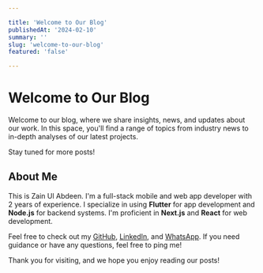 ```yaml
---

title: 'Welcome to Our Blog'  
publishedAt: '2024-02-10'  
summary: ''  
slug: 'welcome-to-our-blog'  
featured: 'false'  

---
```


# Welcome to Our Blog

Welcome to our blog, where we share insights, news, and updates about our work. In this space, you'll find a range of topics from industry news to in-depth analyses of our latest projects.

Stay tuned for more posts!

## About Me

This is Zain Ul Abdeen. I'm a full-stack mobile and web app developer with 2 years of experience. I specialize in using **Flutter** for app development and **Node.js** for backend systems. I'm proficient in **Next.js** and **React** for web development.

Feel free to check out my [GitHub](https://github.com/RuberDucky/), [LinkedIn](https://linkedin.com/in/zain562), and [WhatsApp](https://wa.me/+923166096609). If you need guidance or have any questions, feel free to ping me!


Thank you for visiting, and we hope you enjoy reading our posts! 

